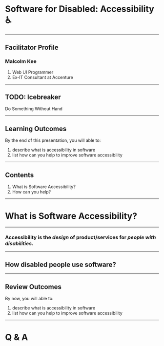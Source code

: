 

# Software for Disabled: Accessibility ♿

---

## Facilitator Profile

### Malcolm Kee

1. Web UI Programmer
1. Ex-IT Consultant at Accenture

---

## TODO: Icebreaker

Do Something Without Hand

---

## Learning Outcomes

By the end of this presentation, you will able to:

1. describe what is accessibility in software
1. list how can you help to improve software accessibility

---

## Contents

1. What is Software Accessibility?
1. How can you help?

---

<BlackBg>

# What is Software Accessibility?

</BlackBg>

---

### Accessibility is the _design_ of product/services for _people with disabilities_.

---

## How disabled people use software?

---

## Review Outcomes

By now, you will able to:

1. describe what is accessibility in software
1. list how can you help to improve software accessibility

---

<BlackBg>

# Q & A

</BlackBg>